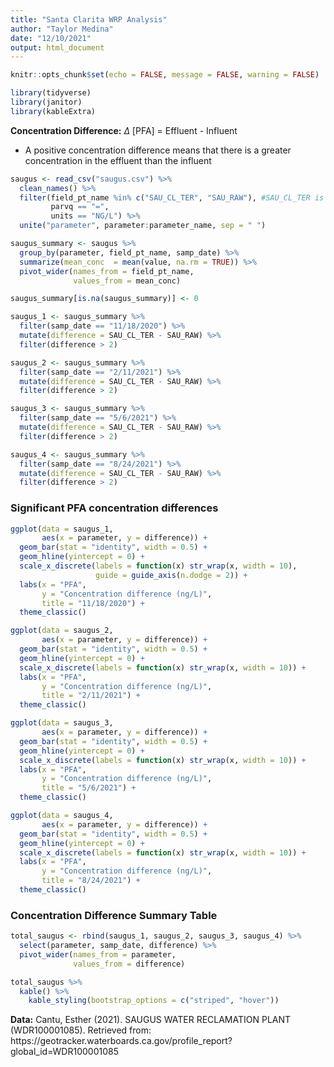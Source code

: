 ```yaml
---
title: "Santa Clarita WRP Analysis"
author: "Taylor Medina"
date: "12/10/2021"
output: html_document
---
```


```r
knitr::opts_chunk$set(echo = FALSE, message = FALSE, warning = FALSE)

library(tidyverse)
library(janitor)
library(kableExtra)
```

**Concentration Difference:** $\Delta$ [PFA] = Effluent - Influent

- A positive concentration difference means that there is a greater concentration in the effluent than the influent

```r
saugus <- read_csv("saugus.csv") %>% 
  clean_names() %>% 
  filter(field_pt_name %in% c("SAU_CL_TER", "SAU_RAW"), #SAU_CL_TER is the effluent, SAU_RAW is the influent
         parvq == "=",
         units == "NG/L") %>% 
  unite("parameter", parameter:parameter_name, sep = " ")
```

```r
saugus_summary <- saugus %>% 
  group_by(parameter, field_pt_name, samp_date) %>% 
  summarize(mean_conc  = mean(value, na.rm = TRUE)) %>% 
  pivot_wider(names_from = field_pt_name,
              values_from = mean_conc)

saugus_summary[is.na(saugus_summary)] <- 0

saugus_1 <- saugus_summary %>% 
  filter(samp_date == "11/18/2020") %>%
  mutate(difference = SAU_CL_TER - SAU_RAW) %>% 
  filter(difference > 2)

saugus_2 <- saugus_summary %>% 
  filter(samp_date == "2/11/2021") %>%
  mutate(difference = SAU_CL_TER - SAU_RAW) %>% 
  filter(difference > 2)

saugus_3 <- saugus_summary %>% 
  filter(samp_date == "5/6/2021") %>%
  mutate(difference = SAU_CL_TER - SAU_RAW) %>% 
  filter(difference > 2)

saugus_4 <- saugus_summary %>% 
  filter(samp_date == "8/24/2021") %>%
  mutate(difference = SAU_CL_TER - SAU_RAW) %>% 
  filter(difference > 2)
```

### Significant PFA concentration differences
```r
ggplot(data = saugus_1,
       aes(x = parameter, y = difference)) +
  geom_bar(stat = "identity", width = 0.5) +
  geom_hline(yintercept = 0) +
  scale_x_discrete(labels = function(x) str_wrap(x, width = 10),
                   guide = guide_axis(n.dodge = 2)) +
  labs(x = "PFA",
       y = "Concentration difference (ng/L)",
       title = "11/18/2020") +
  theme_classic()

ggplot(data = saugus_2,
       aes(x = parameter, y = difference)) +
  geom_bar(stat = "identity", width = 0.5) +
  geom_hline(yintercept = 0) +
  scale_x_discrete(labels = function(x) str_wrap(x, width = 10)) +
  labs(x = "PFA",
       y = "Concentration difference (ng/L)",
       title = "2/11/2021") +
  theme_classic()

ggplot(data = saugus_3,
       aes(x = parameter, y = difference)) +
  geom_bar(stat = "identity", width = 0.5) +
  geom_hline(yintercept = 0) +
  scale_x_discrete(labels = function(x) str_wrap(x, width = 10)) +
  labs(x = "PFA",
       y = "Concentration difference (ng/L)",
       title = "5/6/2021") +
  theme_classic()

ggplot(data = saugus_4,
       aes(x = parameter, y = difference)) +
  geom_bar(stat = "identity", width = 0.5) +
  geom_hline(yintercept = 0) +
  scale_x_discrete(labels = function(x) str_wrap(x, width = 10)) +
  labs(x = "PFA",
       y = "Concentration difference (ng/L)",
       title = "8/24/2021") +
  theme_classic()
```


### Concentration Difference Summary Table
```r
total_saugus <- rbind(saugus_1, saugus_2, saugus_3, saugus_4) %>%
  select(parameter, samp_date, difference) %>% 
  pivot_wider(names_from = parameter,
              values_from = difference)

total_saugus %>% 
  kable() %>%
    kable_styling(bootstrap_options = c("striped", "hover"))
```

**Data:** Cantu, Esther (2021). SAUGUS WATER RECLAMATION PLANT (WDR100001085). Retrieved from: https://geotracker.waterboards.ca.gov/profile_report?global_id=WDR100001085